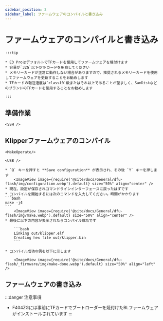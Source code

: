 ```yaml
---
sidebar_position: 2
sidebar_label: ファームウェアのコンパイルと書き込み
---
```







# ファームウェアのコンパイルと書き込み

    :::tip

    * E3 ProはデフォルトでTFカードを使用してファームウェアを焼付けます
    * 容量が`32G`以下のTFカードを用意してください
    * メモリーカードが正常に動作しない場合がありますので、推奨されるメモリーカードを使用してファームウェアを更新することをお勧めします
    * TFカードの転送速度は`class10`級またはそれ以上であることが望ましく、SanDiskなどのブランドのTFカードを使用することをお勧めします

    :::



## 準備作業

    <SSH />

## Klipperファームウェアのコンパイル

    <MakeOperate/>

    <USB />

    * `Q` キーを押すと **Save configuration** が表示され、その後 `Y` キーを押します
        <ImageView image={require('@site/docs/General/dfu-flash/img/configuration.webp').default} size="50%" align="center" />
    * 現在、設定が保存されコマンドラインインターフェースに戻ったはずです
    * コンパイルを開始するには次のコマンドを入力してください。時間がかかります
    ```bash
    make -j4
    ```
        <ImageView image={require('@site/docs/General/dfu-flash/img/make.webp').default} size="50%" align="center" />
    * 最後に以下の内容が表示されたらコンパイル成功です

        ```bash
        Linking out/klipper.elf
        Creating hex file out/klipper.bin
        ```
        
    * コンパイル成功の例を以下に示します

        <ImageView image={require('@site/docs/General/dfu-flash/_firmware/img/make-done.webp').default} size="50%" align="left" />

## ファームウェアの書き込み

:::danger 注意事項
* F404ZGには事前にTFカードでブートローダーを焼付けたBLファームウェアがインストールされています
:::

    <TF />
